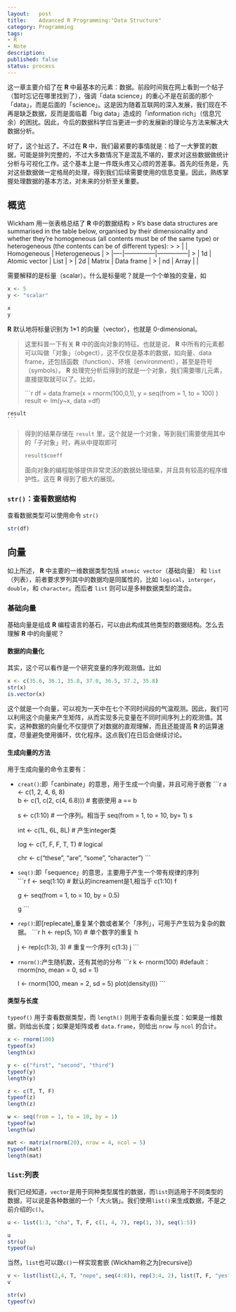 ```yaml
---
layout:   post
title:    Advanced R Programming:"Data Structure"
category: Programming 
tags:
- R
- Note
description: 
published: false
status: process
---
```


这一章主要介绍了在 **R** 中最基本的元素：数据。前段时间我在网上看到一个帖子（暂时忘记在哪里找到了），强调「data science」的重心不是在前面的那个「data」，而是后面的「science」。这是因为随着互联网的深入发展，我们现在不再是缺乏数据，反而是面临着「big data」造成的「information rich」（信息冗余）的困扰。因此，今后的数据科学应当更进一步的发展新的理论与方法来解决大数据分析。

好了，这个扯远了。不过在 **R** 中，我们最紧要的事情就是：给了一大箩筐的数据，可能是排列完整的，不过大多数情况下是混乱不堪的，要求对这些数据做统计分析与可视化工作。这个基本上是一件既头疼又心烦的苦差事。首先的任务是，先对这些数据做一定格局的处理，得到我们后续需要使用的信息变量。因此，熟练掌握处理数据的基本方法，对未来的分析至关重要。

## 概览

Wickham 用一张表格总结了 **R** 中的数据结构
> R's base data structures are summarised in the table below, organised by their dimensionality and whether they're homogeneous (all contents must be of the same type) or heterogeneous (the contents can be of different types):
>
> |    | Homogeneous   | Heterogeneous |
> |----|---------------|---------------|
> | 1d | Atomic vector | List          |
> | 2d | Matrix        | Data frame    |
> | nd | Array         |               |

需要解释的是标量（scalar）。什么是标量呢？就是一个个单独的变量，如
```r
x <- 5
y <- "scalar"

x
y
```
**R** 默认地将标量识别为 1*1 的向量（vector），也就是 0-dimensional。

> 这里科普一下有关 **R** 中的面向对象的特征。也就是说， **R** 中所有的元素都可以叫做「对象」（obgect），这不仅仅是基本的数据，如向量、data frame，还包括函数（function）、环境（environment），甚至是符号（symbols）。 **R** 处理完分析后得到的就是一个对象，我们需要哪儿元素，直接提取就可以了。比如，
>
    ```r
    df = data.frame(x = rnorm(100,0,1), y = seq(from = 1, to = 100) )
    result <- lm(y~x, data =df)
    
    result
    ```
> 得到的结果存储在 `result` 里，这个就是一个对象，等到我们需要使用其中的「子对象」时，再从中提取即可
    ```r
    result$coeff
    ```
面向对象的编程能够提供非常灵活的数据处理结果，并且具有较高的程序维护性。这在 **R** 得到了极大的展现。

### `str()`：查看数据结构
查看数据类型可以使用命令 `str()` 
```r
str(df)
```



## 向量

如上所述， **R** 中主要的一维数据类型包括 `atomic vector`（基础向量） 和 `list`（列表），前者要求罗列其中的数据均是同属性的，比如 `logical`，`interger`，`double`，和 `character`。而后者 `list` 则可以是多种数据类型的混合。

### 基础向量

基础向量是组成 **R** 编程语言的基石，可以由此构成其他类型的数据结构。怎么去理解  **R** 中的向量呢？

#### 数据的向量化

其实，这个可以看作是一个研究变量的序列观测值。比如
```r
x <- c(35.6, 36.1, 35.8, 37.0, 36.5, 37.2, 35.8)
str(x)
is.vector(x)
```
这个就是一个向量，可以视为一天中在七个不同时间段的气温观测。因此，我们可以利用这个向量来产生矩阵，从而实现多元变量在不同时间序列上的观测值。其实，这种数据的向量化不仅提供了对数据的直观理解，而且还能提高 **R** 的运算速度，尽量避免使用循环，优化程序。这点我们在日后会继续讨论。

#### 生成向量的方法

用于生成向量的命令主要有：

- `creat()`:即「canbinate」的意思，用于生成一个向量，并且可用于嵌套
    ```r
    a <- c(1, 2, 4, 6, 8)         
    b <- c(1, c(2, c(4, 6.8)))     # 套嵌使用
    a == b
    
    s <- c(1:10)        # 一个序列。相当于 seq(from = 1, to = 10, by= 1)
    s

    int <- c(1L, 6L, 8L)    # 产生integer类

    log <- c(T, F, F, T, T) # logical

    chr <- c("these", "are", "some", "character")
    ```
- `seq()`:即「sequence」的意思，主要用于产生一个带有规律的序列        
    ```r
     f <- seq(1:10)     # 默认的increament是1,相当于 c(1:10)
     f
     
     g <- seq(from = 1, to = 10, by = 0.5)
     
     g
    ```
- `rep()`:即[replecate],重复某个数或者某个「序列」，可用于产生较为复杂的数据。
    ```r
     h <- rep(5, 10)        # 单个数字的重复
     h
     
     j <- rep(c(1:3), 3)    # 重复一个序列 c(1:3)
     j
    ```
- `rnorm()`:产生随机数，还有其他的分布
    ```r
     k <- rnorm(100)    #default：rnorm(no, mean = 0, sd = 1)
     
     l <- rnorm(100, mean = 2, sd = 5)
     plot(density(l))
    ```


#### 类型与长度

`typeof()` 用于查看数据类型，而 `length()` 则用于查看向量长度：如果是一维数据，则给出长度；如果是矩阵或者 `data.frame`，则给出 `nrow` 与 `ncol` 的合计。
```r
x <- rnorm(100)
typeof(x)
length(x)

y <- c("first", "second", "third")
typeof(y)
length(y)

z <- c(T, T, F)
typeof(z)
length(z)

w <- seq(from = 1, to = 10, by = 1)
typeof(w)
length(w)

mat <- matrix(rnorm(20), nrow = 4, ncol = 5)
typeof(mat)
length(mat)
```

### `list`:列表

我们已经知道，`vector`是用于同种类型属性的数据，而`list`则适用于不同类型的数据，可以说是各种数据的一个「大火锅」。我们使用`list()`来生成数据，不是之前介绍的`c()`。
```r
u <- list(1:3, "cha", T, F, c(1, 4, 7), rep(1, 3), seq(1:5))

u
str(u)
typeof(u)
```
当然，`list`也可以跟`c()`一样实现套嵌 (Wickham称之为[recursive])
```r
v <- list(list(2,4, T, "nope", seq(4:8)), rep(3:4, 2), list(T, F, "yes"))
v

str(v)
typeof(v)
```



















